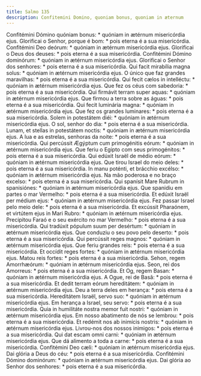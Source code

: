```yaml
---
title: Salmo 135
description: Confitemini Domino, quoniam bonus, quoniam in æternum
---
```


<div class="side-by-side not-content">
  <span class="text-justify">
    Confitémini Dómino quóniam bonus: * quóniam in ætérnum misericórdia ejus.
  </span>
  <span class="text-justify">
    Glorificai o Senhor, porque é bom: * pois eterna é a sua misericórdia.
  </span>
  <span class="text-justify">
    Confitémini Deo deórum: * quóniam in ætérnum misericórdia ejus.
  </span>
  <span class="text-justify">
    Glorificai o Deus dos deuses: * pois eterna é a sua misericórdia.
  </span>
  <span class="text-justify">
    Confitémini Dómino dominórum: * quóniam in ætérnum misericórdia ejus.
  </span>
  <span class="text-justify">
    Glorificai o Senhor dos senhores: * pois eterna é a sua misericórdia.
  </span>
  <span class="text-justify">
    Qui facit mirabília magna solus: * quóniam in ætérnum misericórdia ejus.
  </span>
  <span class="text-justify">
    O único que faz grandes maravilhas: * pois eterna é a sua misericórdia.
  </span>
  <span class="text-justify">
    Qui fecit cælos in intelléctu: * quóniam in ætérnum misericórdia ejus.
  </span>
  <span class="text-justify">
    Que fez os céus com sabedoria: * pois eterna é a sua misericórdia.
  </span>
  <span class="text-justify">
    Qui firmávit terram super aquas: * quóniam in ætérnum misericórdia ejus.
  </span>
  <span class="text-justify">
    Que firmou a terra sobre as águas: * pois eterna é a sua misericórdia.
  </span>
  <span class="text-justify">
    Qui fecit luminária magna: * quóniam in ætérnum misericórdia ejus.
  </span>
  <span class="text-justify">
    Que fez os grandes luminares: * pois eterna é a sua misericórdia.
  </span>
  <span class="text-justify">
    Solem in potestátem diéi: * quóniam in ætérnum misericórdia ejus.
  </span>
  <span class="text-justify">
    O sol, senhor do dia: * pois eterna é a sua misericórdia.
  </span>
  <span class="text-justify">
    Lunam, et stellas in potestátem noctis: * quóniam in ætérnum misericórdia
    ejus.
  </span>
  <span class="text-justify">
    A lua e as estrelas, senhoras da noite: * pois eterna é a sua misericórdia.
  </span>
  <span class="text-justify">
    Qui percússit Ægýptum cum primogénitis eórum: * quóniam in ætérnum
    misericórdia ejus.
  </span>
  <span class="text-justify">
    Que feriu o Egipto com seus primogénitos: * pois eterna é a sua
    misericórdia.
  </span>
  <span class="text-justify">
    Qui edúxit Israël de médio eórum: * quóniam in ætérnum misericórdia ejus.
  </span>
  <span class="text-justify">
    Que tirou Israel do meio deles: * pois eterna é a sua misericórdia.
  </span>
  <span class="text-justify">
    In manu poténti, et brácchio excélso: * quóniam in ætérnum misericórdia
    ejus.
  </span>
  <span class="text-justify">
    Na mão poderosa e no braço excelso: * pois eterna é a sua misericórdia.
  </span>
  <span class="text-justify">
    Qui spanísit Mare Rubrum in spanisiónes: * quóniam in ætérnum misericórdia
    ejus.
  </span>
  <span class="text-justify">
    Que spanidiu em partes o mar Vermelho: * pois eterna é a sua misericórdia.
  </span>
  <span class="text-justify">
    Et edúxit Israël per médium ejus: * quóniam in ætérnum misericórdia ejus.
  </span>
  <span class="text-justify">
    Fez passar Israel pelo meio dele: * pois eterna é a sua misericórdia.
  </span>
  <span class="text-justify">
    Et excússit Pharaónem, et virtútem ejus in Mari Rubro: * quóniam in ætérnum
    misericórdia ejus.
  </span>
  <span class="text-justify">
    Precipitou Faraó e o seu exército no mar Vermelho: * pois eterna é a sua
    misericórdia.
  </span>
  <span class="text-justify">
    Qui tradúxit pópulum suum per desértum: * quóniam in ætérnum misericórdia
    ejus.
  </span>
  <span class="text-justify">
    Que conduziu o seu povo pelo deserto: * pois eterna é a sua misericórdia.
  </span>
  <span class="text-justify">
    Qui percússit reges magnos: * quóniam in ætérnum misericórdia ejus.
  </span>
  <span class="text-justify">
    Que feriu grandes reis: * pois eterna é a sua misericórdia.
  </span>
  <span class="text-justify">
    Et occídit reges fortes: * quóniam in ætérnum misericórdia ejus.
  </span>
  <span class="text-justify">
    Matou reis fortes: * pois eterna é a sua misericórdia.
  </span>
  <span class="text-justify">
    Sehon, regem Amorrhæórum: * quóniam in ætérnum misericórdia ejus.
  </span>
  <span class="text-justify">
    Seon, rei dos Amorreus: * pois eterna é a sua misericórdia.
  </span>
  <span class="text-justify">
    Et Og, regem Basan: * quóniam in ætérnum misericórdia ejus.
  </span>
  <span class="text-justify">
    A Ogue, rei de Basã: * pois eterna é a sua misericórdia.
  </span>
  <span class="text-justify">
    Et dedit terram eórum hereditátem: * quóniam in ætérnum misericórdia ejus.
  </span>
  <span class="text-justify">
    Deu a terra deles em herança: * pois eterna é a sua misericórdia.
  </span>
  <span class="text-justify">
    Hereditátem Israël, servo suo: * quóniam in ætérnum misericórdia ejus.
  </span>
  <span class="text-justify">
    Em herança a Israel, seu servo: * pois eterna é a sua misericórdia.
  </span>
  <span class="text-justify">
    Quia in humilitáte nostra memor fuit nostri: * quóniam in ætérnum
    misericórdia ejus.
  </span>
  <span class="text-justify">
    Em nosso abatimento de nós se lembrou: * pois eterna é a sua misericórdia.
  </span>
  <span class="text-justify">
    Et redémit nos ab inimícis nostris: * quóniam in ætérnum misericórdia ejus.
  </span>
  <span class="text-justify">
    Livrou-nos dos nossos inimigos: * pois eterna é a sua misericórdia.
  </span>
  <span class="text-justify">
    Qui dat escam omni carni: * quóniam in ætérnum misericórdia ejus.
  </span>
  <span class="text-justify">
    Que dá alimento a toda a carne: * pois eterna é a sua misericórdia.
  </span>
  <span class="text-justify">
    Confitémini Deo cæli: * quóniam in ætérnum misericórdia ejus.
  </span>
  <span class="text-justify">
    Dai glória a Deus do céu: * pois eterna é a sua misericórdia.
  </span>
  <span class="text-justify">
    Confitémini Dómino dominórum: * quóniam in ætérnum misericórdia ejus.
  </span>
  <span class="text-justify">
    Dai glória ao Senhor dos senhores: * pois eterna é a sua misericórdia.
  </span>
</div>
